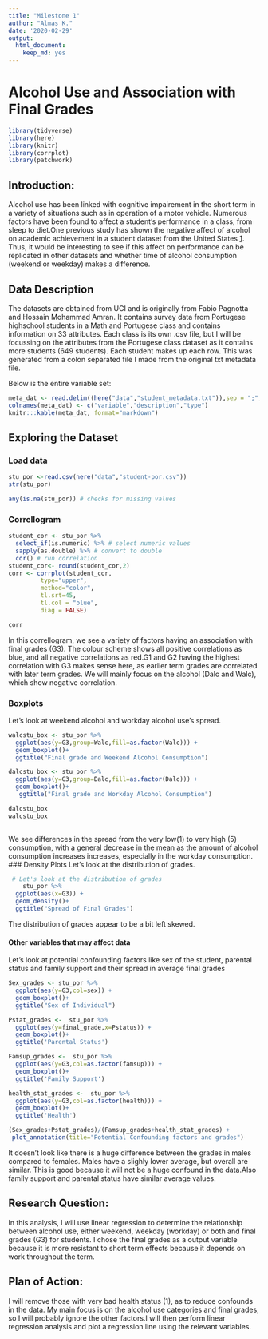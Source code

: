 ```yaml
---
title: "Milestone 1"
author: "Almas K."
date: '2020-02-29'
output:
  html_document:
    keep_md: yes
---
```


# Alcohol Use and Association with Final Grades 

```r
library(tidyverse)
library(here)
library(knitr)
library(corrplot)
library(patchwork)
```

## Introduction:

Alcohol use has been linked with cognitive impairement in the short term in a variety of situations such as in operation of a motor vehicle. Numerous factors have been found to affect a student's performance in a class, from sleep to diet.One previous study has shown the negative affect of alcohol on academic achievement in a student dataset from the United States [1](https://www.ncbi.nlm.nih.gov/pmc/articles/PMC3026599/).  Thus, it would be interesting to see if this affect on performance can be replicated in other datasets and whether time of alcohol consumption (weekend or weekday) makes a difference. 
 
## Data Description
The datasets are obtained from UCI  and is originally from Fabio Pagnotta and Hossain Mohammad Amran. It contains survey data from Portugese highschool students in a Math and Portugese class and contains information on 33 attributes. Each class is its own .csv file, but I will be focussing on the attributes from the Portugese class dataset as it contains more students (649 students). Each student makes up each row. 
This was generated from a colon separated file I made from the original txt metadata file.

Below is the entire variable set:

```r
meta_dat <- read.delim((here("data","student_metadata.txt")),sep = ";", header=FALSE)
colnames(meta_dat) <- c("variable","description","type")
knitr:::kable(meta_dat, format="markdown")
```


## Exploring the Dataset

### Load data

```r
stu_por <-read.csv(here("data","student-por.csv"))
str(stu_por)
```


```r
any(is.na(stu_por)) # checks for missing values
```

### Correllogram
```r
student_cor <- stu_por %>%
  select_if(is.numeric) %>% # select numeric values
  sapply(as.double) %>% # convert to double
  cor() # run correlation
student_cor<- round(student_cor,2)
corr <- corrplot(student_cor, 
         type="upper", 
         method="color",
         tl.srt=45, 
         tl.col = "blue",
         diag = FALSE) 

corr

```

In this correllogram, we see a variety of factors having an association with final grades (G3). The colour scheme shows all positive correlations as blue, and all negative correlations as red.G1 and G2 having the highest correlation with G3 makes sense here, as earlier term grades are correlated with later term grades. We will mainly focus on the alcohol (Dalc and Walc), which show negative correlation.


### Boxplots
Let's look at weekend alcohol and workday alcohol use's spread.

```r

walcstu_box <- stu_por %>%
  ggplot(aes(y=G3,group=Walc,fill=as.factor(Walc))) +
  geom_boxplot()+ 
  ggtitle("Final grade and Weekend Alcohol Consumption")

dalcstu_box <- stu_por %>%
  ggplot(aes(y=G3,group=Dalc,fill=as.factor(Dalc))) +
  geom_boxplot()+
   ggtitle("Final grade and Workday Alcohol Consumption")

dalcstu_box 
walcstu_box
   
```

We see differences in the spread from the very low(1) to very high (5) consumption, with a general decrease in the mean as the amount of alcohol consumption increases increases, especially in the workday consumption.
### Density Plots
Let's look at the distribution of grades.
```r
 # Let's look at the distribution of grades
    stu_por %>%
  ggplot(aes(x=G3)) +
  geom_density()+
  ggtitle("Spread of Final Grades")

```

The distribution of grades appear to be a bit left skewed. 

#### Other variables that may affect data
Let's look at potential confounding factors like sex of the student, parental status and family support and their spread in average final grades
```r
Sex_grades <- stu_por %>%
  ggplot(aes(y=G3,col=sex)) +
  geom_boxplot()+
  ggtitle("Sex of Individual")

Pstat_grades <-  stu_por %>%
  ggplot(aes(y=final_grade,x=Pstatus)) +
  geom_boxplot()+
  ggtitle('Parental Status')

Famsup_grades <-  stu_por %>%
  ggplot(aes(y=G3,col=as.factor(famsup))) +
  geom_boxplot()+
  ggtitle('Family Support')

health_stat_grades <-  stu_por %>%
  ggplot(aes(y=G3,col=as.factor(health))) +
  geom_boxplot()+
  ggtitle('Health')

(Sex_grades+Pstat_grades)/(Famsup_grades+health_stat_grades) +
 plot_annotation(title="Potential Confounding factors and grades")
```

It doesn't look like there is a huge difference between the grades in males compared to females. Males have a slighly lower average, but overall are similar. This is good because it will not be a huge confound in the data.Also family support and parental status have similar average values. 

## Research Question:

In this analysis, I will use linear regression to determine the relationship between alcohol use, either weekend, weekday (workday) or both and final grades (G3) for students. I chose the final grades as a output variable because it is more resistant to short term effects because it depends on work throughout the term. 


## Plan of Action:

I will remove those with very bad health status (1), as to reduce confounds in the data. My main focus is on the alcohol use categories and final grades, so I will probably ignore the other factors.I will then perform linear regression analysis and plot 
a regression line using the relevant variables. 


